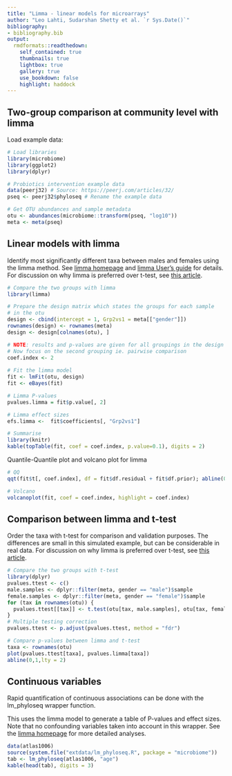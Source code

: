 ---
title: "Limma - linear models for microarrays"
author: "Leo Lahti, Sudarshan Shetty et al. `r Sys.Date()`"
bibliography: 
- bibliography.bib
output:
  rmdformats::readthedown:
    self_contained: true
    thumbnails: true
    lightbox: true
    gallery: true
    use_bookdown: false
    highlight: haddock
---
<!--
  %\VignetteEngine{knitr::rmarkdown}
  %\VignetteIndexEntry{microbiome tutorial - limma}
  %\usepackage[utf8]{inputenc}
  %\VignetteEncoding{UTF-8}  
-->


## Two-group comparison at community level with limma

Load example data:

```{r boxplot-example, warning=FALSE, message=FALSE, fig.width=8, fig.height=5}
# Load libraries
library(microbiome)
library(ggplot2)
library(dplyr)

# Probiotics intervention example data 
data(peerj32) # Source: https://peerj.com/articles/32/
pseq <- peerj32$phyloseq # Rename the example data

# Get OTU abundances and sample metadata
otu <- abundances(microbiome::transform(pseq, "log10"))
meta <- meta(pseq)
```


## Linear models with limma

Identify most significantly different taxa between males and females using the limma method. See [limma homepage](http://bioinf.wehi.edu.au/limma/) and [limma User's guide](http://www.lcg.unam.mx/~lcollado/R/resources/limma-usersguide.pdf) for details. For discussion on why limma is preferred over t-test, see [this
article](http://www.plosone.org/article/info:doi/10.1371/journal.pone.0012336).

```{r limma-example, warning=FALSE, fig.width=8, fig.height=8, out.width="300px"}
# Compare the two groups with limma
library(limma)

# Prepare the design matrix which states the groups for each sample
# in the otu
design <- cbind(intercept = 1, Grp2vs1 = meta[["gender"]])
rownames(design) <- rownames(meta)
design <- design[colnames(otu), ]

# NOTE: results and p-values are given for all groupings in the design matrix
# Now focus on the second grouping ie. pairwise comparison
coef.index <- 2
     
# Fit the limma model
fit <- lmFit(otu, design)
fit <- eBayes(fit)

# Limma P-values
pvalues.limma = fit$p.value[, 2]

# Limma effect sizes
efs.limma <-  fit$coefficients[, "Grp2vs1"]

# Summarise
library(knitr)
kable(topTable(fit, coef = coef.index, p.value=0.1), digits = 2)
```

Quantile-Quantile plot and volcano plot for limma

```{r limma-qq, warning=FALSE, fig.width=8, fig.height=8, fig.show="hold", out.width="200px"}
# QQ
qqt(fit$t[, coef.index], df = fit$df.residual + fit$df.prior); abline(0,1)

# Volcano
volcanoplot(fit, coef = coef.index, highlight = coef.index)
```


## Comparison between limma and t-test

Order the taxa with t-test for comparison and validation purposes. The
differences are small in this simulated example, but can be
considerable in real
data. For discussion on why limma is preferred over t-test, see [this
article](http://www.plosone.org/article/info:doi/10.1371/journal.pone.0012336).


```{r limma-compairson, warning=FALSE}
# Compare the two groups with t-test
library(dplyr)
pvalues.ttest <- c()
male.samples <- dplyr::filter(meta, gender == "male")$sample
female.samples <- dplyr::filter(meta, gender == "female")$sample
for (tax in rownames(otu)) {
  pvalues.ttest[[tax]] <- t.test(otu[tax, male.samples], otu[tax, female.samples])$p.value
}
# Multiple testing correction
pvalues.ttest <- p.adjust(pvalues.ttest, method = "fdr")

# Compare p-values between limma and t-test
taxa <- rownames(otu)
plot(pvalues.ttest[taxa], pvalues.limma[taxa])
abline(0,1,lty = 2)
```


## Continuous variables

Rapid quantification of continuous associations can be done with the
lm_phyloseq wrapper function.

This uses the limma model to generate a table of P-values and effect
sizes. Note that no confounding variables taken into account in this
wrapper. See the [limma homepage](http://bioinf.wehi.edu.au/limma/)
for more detailed analyses.

```{r limma-lm-phyloseq2, warning=FALSE, eval=FALSE}
data(atlas1006)
source(system.file("extdata/lm_phyloseq.R", package = "microbiome"))
tab <- lm_phyloseq(atlas1006, "age")
kable(head(tab), digits = 3)
```



